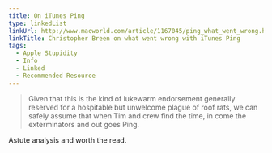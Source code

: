```yaml
---
title: On iTunes Ping
type: linkedList
linkUrl: http://www.macworld.com/article/1167045/ping_what_went_wrong.html
linkTitle: Christopher Breen on what went wrong with iTunes Ping
tags:
  - Apple Stupidity
  - Info
  - Linked
  - Recommended Resource
---
```


> Given that this is the kind of lukewarm endorsement generally reserved for a hospitable but unwelcome plague of roof rats, we can safely assume that when Tim and crew find the time, in come the exterminators and out goes Ping.

Astute analysis and worth the read.

